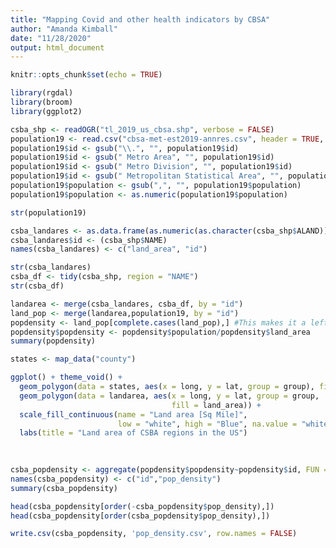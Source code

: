 ```yaml
---
title: "Mapping Covid and other health indicators by CBSA"
author: "Amanda Kimball"
date: "11/28/2020"
output: html_document
---
```


```r
knitr::opts_chunk$set(echo = TRUE)
```

```r
library(rgdal)
library(broom)
library(ggplot2)
```


```r
csba_shp <- readOGR("tl_2019_us_cbsa.shp", verbose = FALSE)
population19 <- read.csv("cbsa-met-est2019-annres.csv", header = TRUE, col.names = c("id","population"), stringsAsFactors = FALSE)
population19$id <- gsub("\\.", "", population19$id)
population19$id <- gsub(" Metro Area", "", population19$id) 
population19$id <- gsub(" Metro Division", "", population19$id)
population19$id <- gsub(" Metropolitan Statistical Area", "", population19$id)
population19$population <- gsub(",", "", population19$population)
population19$population <- as.numeric(population19$population)

str(population19)
```

```r
csba_landares <- as.data.frame(as.numeric(as.character(csba_shp$ALAND))/2589988)
csba_landares$id <- (csba_shp$NAME)
names(csba_landares) <- c("land_area", "id")

str(csba_landares)
csba_df <- tidy(csba_shp, region = "NAME")
str(csba_df)
```
```r
landarea <- merge(csba_landares, csba_df, by = "id")
land_pop <- merge(landarea,population19, by = "id")
popdensity <- land_pop[complete.cases(land_pop),] #This makes it a left join.
popdensity$popdensity <- popdensity$population/popdensity$land_area
summary(popdensity)
```


```r
states <- map_data("county")

ggplot() + theme_void() +
  geom_polygon(data = states, aes(x = long, y = lat, group = group), fill = "white", color = "grey50", size = 0.2)+
  geom_polygon(data = landarea, aes(x = long, y = lat, group = group, 
                                    fill = land_area)) +
  scale_fill_continuous(name = "Land area [Sq Mile]",
                        low = "white", high = "Blue", na.value = "white") +
  labs(title = "Land area of CSBA regions in the US")
  
  
```

```r
csba_popdensity <- aggregate(popdensity$popdensity~popdensity$id, FUN = mean)
names(csba_popdensity) <- c("id","pop_density")
summary(csba_popdensity)
```

```r
head(csba_popdensity[order(-csba_popdensity$pop_density),])
head(csba_popdensity[order(csba_popdensity$pop_density),])
```




```r
write.csv(csba_popdensity, 'pop_density.csv', row.names = FALSE)
```






